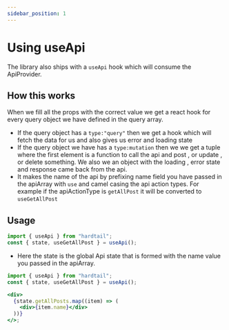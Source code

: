 ```yaml
---
sidebar_position: 1
---
```


# Using useApi

The library also ships with a `useApi` hook which will consume the ApiProvider.

## How this works

When we fill all the props with the correct value we get a react hook for every query object we have defined in the query array.

- If the query object has a `type:"query"` then we get a hook which will fetch the data for us and also gives us error and loading state
- If the query object we have has a `type:mutation` then we we get a tuple where the first element is a function to call the api and post , or update , or delete something. We also we an object with the loading , error state and response came back from the api.
- It makes the name of the api by prefixing name field you have passed in the apiArray with `use` and camel casing the api action types. For example if the apiActionType is `getAllPost` it will be converted to `useGetAllPost`

## Usage

```jsx
import { useApi } from "hardtail";
const { state, useGetAllPost } = useApi();
```

- Here the state is the global Api state that is formed with the name value you passed in the apiArray.

```jsx
import { useApi } from "hardtail";
const { state, useGetAllPost } = useApi();

<div>
  {state.getAllPosts.map((item) => (
    <div>{item.name}</div>
  ))}
</>;
```
